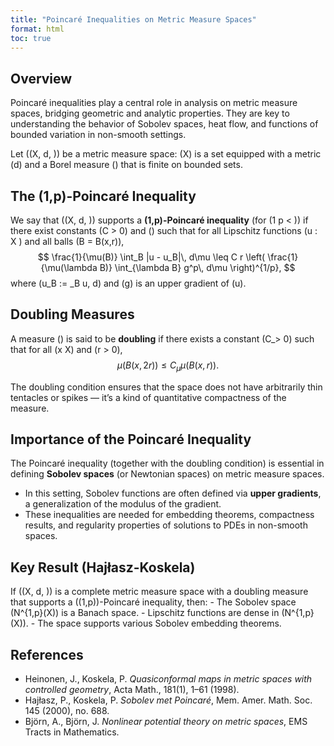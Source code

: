```yaml
---
title: "Poincaré Inequalities on Metric Measure Spaces"
format: html
toc: true
---
```


## Overview

Poincaré inequalities play a central role in analysis on metric measure spaces, bridging geometric and analytic properties. They are key to understanding the behavior of Sobolev spaces, heat flow, and functions of bounded variation in non-smooth settings.

Let \((X, d, \mu)\) be a metric measure space: \(X\) is a set equipped with a metric \(d\) and a Borel measure \(\mu\) that is finite on bounded sets.

## The (1,p)-Poincaré Inequality

We say that \((X, d, \mu)\) supports a **(1,p)-Poincaré inequality** (for \(1 \leq p < \infty\)) if there exist constants \(C > 0\) and \(\lambda \geq 1\) such that for all Lipschitz functions \(u : X \to \mathbb{R}\) and all balls \(B = B(x,r)\),
$$
\frac{1}{\mu(B)} \int_B |u - u_B|\, d\mu \leq C r \left( \frac{1}{\mu(\lambda B)} \int_{\lambda B} g^p\, d\mu \right)^{1/p},
$$
where \(u_B := \frac{1}{\mu(B)} \int_B u\, d\mu\) and \(g\) is an upper gradient of \(u\).

## Doubling Measures

A measure \(\mu\) is said to be **doubling** if there exists a constant \(C_\mu > 0\) such that for all \(x \in X\) and \(r > 0\),
$$
\mu(B(x,2r)) \leq C_\mu \mu(B(x,r)).
$$

The doubling condition ensures that the space does not have arbitrarily thin tentacles or spikes — it's a kind of quantitative compactness of the measure.

## Importance of the Poincaré Inequality

The Poincaré inequality (together with the doubling condition) is essential in defining **Sobolev spaces** (or Newtonian spaces) on metric measure spaces.

- In this setting, Sobolev functions are often defined via **upper gradients**, a generalization of the modulus of the gradient.
- These inequalities are needed for embedding theorems, compactness results, and regularity properties of solutions to PDEs in non-smooth spaces.

## Key Result (Hajłasz-Koskela)

If \((X, d, \mu)\) is a complete metric measure space with a doubling measure that supports a \((1,p)\)-Poincaré inequality, then:
- The Sobolev space \(N^{1,p}(X)\) is a Banach space.
- Lipschitz functions are dense in \(N^{1,p}(X)\).
- The space supports various Sobolev embedding theorems.

## References

- Heinonen, J., Koskela, P. *Quasiconformal maps in metric spaces with controlled geometry*, Acta Math., 181(1), 1–61 (1998).
- Hajłasz, P., Koskela, P. *Sobolev met Poincaré*, Mem. Amer. Math. Soc. 145 (2000), no. 688.
- Björn, A., Björn, J. *Nonlinear potential theory on metric spaces*, EMS Tracts in Mathematics.


